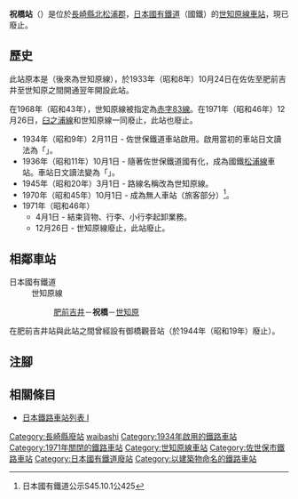 {{NoteTA|G1=Transport
|T=zh-hans:祝桥站;zh-hk:祝橋站;zh-tw:祝橋車站;
|1=zh-hans:祝桥站;zh-hk:祝橋站;zh-tw:祝橋車站;
}}
{{Infobox station
|公司色 = grey
|站名 = 祝橋
|日文原名 = 祝橋
|平假名 = いわいばし
|羅馬拼音 = Iwaibashi
|副站名 = 
|電報略號 = ワイ
|所在地 = {{JPN}}[[長崎縣|長崎縣]][[北松浦郡|北松浦郡]]{{Translink|ja|吉井町 (長崎県)|吉井町 (長崎縣)|吉井町}}
|座標 = {{coord|33|16|5.3|N|129|43|31.8|E|type:railwaystation_region:JP-24|display=inline,title}}
|車站構造 = [[地面車站|地面車站]]
|啟用年月日 = 1934年（昭和9年）2月11日
|廢站年月日 = 1971年（昭和46年）12月26日
|全寬備註 = 直至廢止前一刻的資料
|adjacent = {{Adjacent stations|system=日本國有鐵道|line=世知原線|left=肥前吉井|right=世知原|note-left=3.9km|note-mid=距離[[肥前吉井站|肥前吉井]]3.9km|note-right=2.8km}}
}}
'''祝橋站'''（{{jpn|j=祝橋駅|hg=いわいばしえき|rm=Iwaibashi eki|f=y}}）是位於[[長崎縣|長崎縣]][[北松浦郡|北松浦郡]]{{Translink|ja|吉井町 (長崎県)|吉井町 (長崎縣)|吉井町}}，[[日本國有鐵道|日本國有鐵道]]（國鐵）的[[世知原線|世知原線]][[鐵路車站|車站]]，現已廢止。

== 歷史 ==
此站原本是{{Translink|ja|佐世保鉄道|佐世保鐵道}}（後來為世知原線），於1933年（昭和8年）10月24日在佐佐至肥前吉井至世知原之間開通翌年開設此站。

在1968年（昭和43年），世知原線被指定為[[赤字83線|赤字83線]]。在1971年（昭和46年）12月26日，[[臼之浦線|臼之浦線]]和世知原線一同廢止，此站也廢止。

* 1934年（昭和9年）2月11日 - 佐世保鐵道車站啟用。啟用當初的車站日文讀法為「'''{{lang|ja|いわいはし}}'''」。
* 1936年（昭和11年）10月1日 - 隨著佐世保鐵道國有化，成為國鐵[[松浦線|松浦線]]車站。車站日文讀法變為「'''{{lang|ja|いわいばし}}'''」。
* 1945年（昭和20年）3月1日 - 路線名稱改為世知原線。
* 1970年（昭和45年）10月1日 - 成為無人車站（旅客部分）<ref> 日本國有鐵道公示S45.10.1公425</ref>。
* 1971年（昭和46年）
** 4月1日 - 結束貨物、行李、小行李起卸業務。
** 12月26日 - 世知原線廢止，此站廢止。

== 相鄰車站 ==
;日本國有鐵道
:世知原線
::[[肥前吉井站|肥前吉井]]－'''祝橋'''－[[世知原站|世知原]]
在肥前吉井站與此站之間曾經設有御橋觀音站（於1944年（昭和19年）廢止）。
== 注腳 ==
{{Reflist}}
== 相關條目 ==
* [[日本鐵路車站列表_I|日本鐵路車站列表 I]]
{{西九州線|mode=3}}

{{DEFAULTSORT:Iwaibashi}}
[[Category:長崎縣廢站|Category:長崎縣廢站]]
[[Category:日本鐵路車站_I|waibashi]]
[[Category:1934年啟用的鐵路車站|Category:1934年啟用的鐵路車站]]
[[Category:1971年關閉的鐵路車站|Category:1971年關閉的鐵路車站]]
[[Category:世知原線車站|Category:世知原線車站]]
[[Category:佐世保市鐵路車站|Category:佐世保市鐵路車站]]
[[Category:日本國有鐵道廢站|Category:日本國有鐵道廢站]]
[[Category:以建築物命名的鐵路車站|Category:以建築物命名的鐵路車站]]